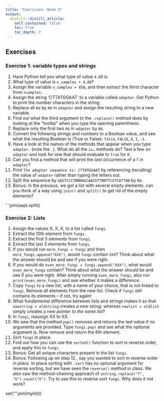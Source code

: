 ```yaml
---
title: "Exercises: Week 8"
output:
  distill::distill_article:
    self_contained: false
    toc: true
    toc_depth: 3
---
```


## Exercises

### Exercise 1: variable types and strings

1.  Have Python tell you what type of value `4.88` is.
2.  What type of value is `n_samples + 4.88`?
3.  Assign the variable `n_samples = 658`, and then extract the third character from `nsamples`.
4.  Assign the string 'CTTATGGAAT' to a variable called `adapter`. Get Python to print the number characters in the string.
5.  Replace all `A`s by `N`s in `adapter` and assign the resulting string to a new variable.
6.  Find out what the third argument to the `.replace()` method does by looking at the "tooltip" when you type the opening parenthesis.
7.  Replace only the first two `A`s in `adapter` by `N`s.
8.  Convert the following strings and numbers to a Boolean value, and see what the resulting Boolean is (True or False): `false`, `FALSE`, `0`, `1`, `-1`.
9.  Have a look at the names of the methods that appear when you type `adapter.` (note the `.`). What do all the `is…` methods do? Test a few on `adapter` and look for one that should evaluate to `True` for it.
10. Can you find a method that will print the *last* occurrence of a `T` in `adapter`?
11. Print `The adapter sequence is: CTTATGGAAT` by referencing (recalling) the value of `adapter` rather than typing the letters out.
12. Split the sequence by `GAGTCCCTNNNAGCAACGTTNNTTCGTCATTAN` by `N`s.
13. Bonus: In the previous, we got a list with several empty elements. can you think of a way using `join()` and `split()` to get rid of the empty elements?

' '.join(aap).split()

### Exercise 2: Lists

1.  Assign the values X, X, X, to a list called `fungi`.
2.  Extract the 10th element from `fungi`.
3.  Extract the first 5 elements from `fungi`.
4.  Extract the last 3 elements from `fungi`.
5.  If you would run `more_fungi = fungi` and then `more_fungi.append("XXX")`, would `fungi` contain `XXX`? Think about what the answer should be and see if you were right.
6.  If you would do `even_more_fungi = fungi.append("XXX")`, what would `even_more_fungi` contain? Think about what the answer should be and see if you were right. After simply running `even_more_fungi`, also run `print(even_more_fungi)` and see whether it makes a difference.
7.  Copy `fungi` to a new list, with a name of your choice, that is not linked to `fungi`. Remove all elements from the new list. Check if `fungi` still contains its elements -- if not, try again!
8.  What fundamental difference between lists and strings makes it so that `newstring = oldstring` creates *a new string*, whereas `newlist = oldlist` simply creates a new *pointer to the same list*?
9.  In `fungi`, reassign XX to XX.
10. We saw that the method `pop()` removes and returns the last value if no arguments are provided. Type `fungi.pop(` and see what the optional argument is. Now remove and return the 6th element.
11. Sort `fungi` in place.
12. Find out how you can use the `sorted()` function to sort in reverse order, and apply this to `fungi`.
13. Bonus: Get all unique characters present in the list `fungi`.
14. Bonus: Following up on step 12., say you wanted to sort in reverse order *in place.* In place sorting with `.sort` has no optional argument for reverse sorting, but we have seen the `reverse()` method in class. We also saw the method-chaining approach of `astring.replace("T", "U").count("U")`. Try to use this to reverse sort `fungi`. Why does it not work?

set("".join(mylist))

